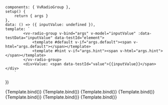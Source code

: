 
<Meta
	title="Components/RadioGroup"
	component={VvRadioGroup}
	args={defaultArgs}
	argTypes={argTypes}
/>

	components: { VvRadioGroup },
	setup() {
		return { args }
	},
	data: () => ({ inputValue: undefined }),
	template: `
            <vv-radio-group v-bind="args" v-model="inputValue" :data-testData="inputValue" data-testId="element">
                <template #default v-if="args.default"><span v-html="args.default"></span></template>
				<template #hint v-if="args.hint"><span v-html="args.hint"></span></template>
            </vv-radio-group>
            <div>Value: <span data-testId="value">{{inputValue}}</span></div> 
        `
})

<Canvas>
	<Story name="Default" play={defaultTest}>
		{Template.bind()}
	</Story>
</Canvas>

<Canvas>
	<Story
		name="Disabled"
		play={defaultTest}
		args={{ disabled: true }}
		argTypes={{
			disabled: {
				control: {
					disable: true
				}
			}
		}}>
		{Template.bind()}
	</Story>
</Canvas>

<Canvas>
	<Story
		name="Readonly"
		play={defaultTest}
		args={{ readonly: true }}
		argTypes={{
			readonly: {
				control: {
					disable: true
				}
			}
		}}>
		{Template.bind()}
	</Story>
</Canvas>

<Canvas>
	<Story
		name="Vertical"
		play={defaultTest}
		args={{ vertical: true }}
		argTypes={{
			vertical: {
				control: {
					disable: true
				}
			}
		}}>
		{Template.bind()}
	</Story>
</Canvas>

<Canvas>
	<Story
		name="Invalid"
		play={defaultTest}
		args={{ invalid: true, invalidLabel: 'This field is required.' }}
		argTypes={{
			invalid: {
				control: {
					disable: true
				}
			}
		}}>
		{Template.bind()}
	</Story>
</Canvas>

<Canvas>
	<Story
		name="Valid"
		play={defaultTest}
		args={{ valid: true, validLabel: 'Selected response is valid.' }}
		argTypes={{
			valid: {
				control: {
					disable: true
				}
			}
		}}>
		{Template.bind()}
	</Story>
</Canvas>

<Canvas>
	<Story
		name="Hint"
		play={defaultTest}
		args={{ hintLabel: 'Please fill the input above.' }}
		argTypes={{
			hint: {
				control: {
					disable: true
				}
			}
		}}>
		{Template.bind()}
	</Story>
</Canvas>
